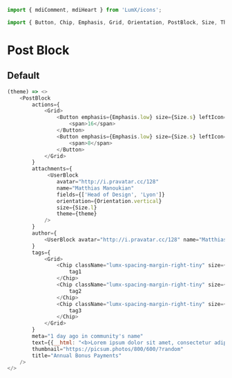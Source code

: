 ```javascript import
import { mdiComment, mdiHeart } from 'LumX/icons';

import { Button, Chip, Emphasis, Grid, Orientation, PostBlock, Size, Theme, UserBlock } from 'LumX';
```

# Post Block

## Default

```javascript jsx withThemeSwitcher
(theme) => <>
    <PostBlock
        actions={
            <Grid>
                <Button emphasis={Emphasis.low} size={Size.s} leftIcon={mdiComment}>
                    <span>16</span>
                </Button>
                <Button emphasis={Emphasis.low} size={Size.s} leftIcon={mdiHeart}>
                    <span>8</span>
                </Button>
            </Grid>
        }
        attachments={
             <UserBlock
                avatar="http://i.pravatar.cc/128"
                name="Matthias Manoukian"
                fields={['Head of Design', 'Lyon']}
                orientation={Orientation.vertical}
                size={Size.l}
                theme={theme}
            />
        }
        author={
            <UserBlock avatar="http://i.pravatar.cc/128" name="Matthias Manoukian" size={Size.s} theme={theme} />
        }
        tags={
            <Grid>
                <Chip className="lumx-spacing-margin-right-tiny" size={Size.s} theme={theme} >
                    tag1
                </Chip>
                <Chip className="lumx-spacing-margin-right-tiny" size={Size.s} theme={theme} >
                    tag2
                </Chip>
                <Chip className="lumx-spacing-margin-right-tiny" size={Size.s} theme={theme} >
                    tag3
                </Chip>
            </Grid>
        }
        meta="1 day ago in community's name"
        text={{__html: "<b>Lorem ipsum dolor sit amet, consectetur adipiscing elit. Donec rhoncus libero aliquet pharetra luctus. Fusce nisl turpis, posuere ac tellus at, euismod vulputate libero...</b>"}}
        thumbnail="https://picsum.photos/800/600/?random"
        title="Annual Bonus Payments"
    />
</>
```